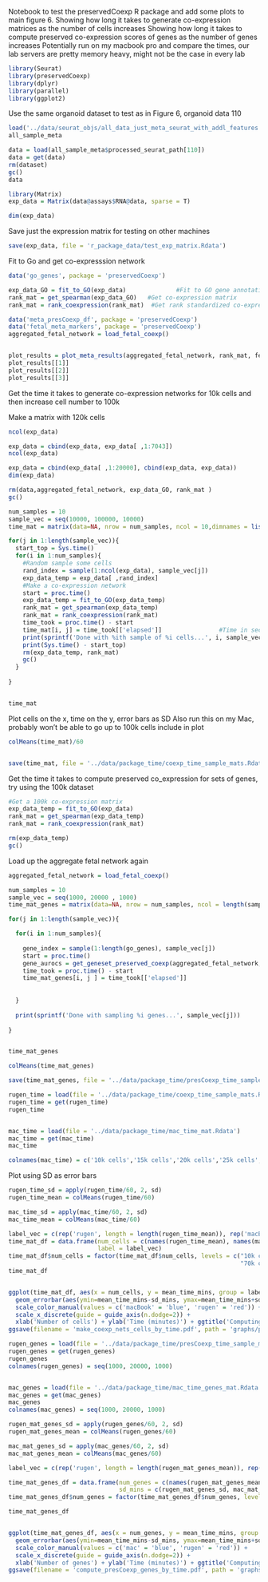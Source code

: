 




Notebook to test the preservedCoexp R package and add some plots to main figure 6. Showing how long it takes to generate co-expression matrices as the number of cells increases
Showing how long it takes to compute preserved co-expression scores of genes as the number of genes increases
Potentially run on my macbook pro and compare the times, our lab servers are pretty memory heavy, might not be the case in every lab


```r
library(Seurat)
library(preservedCoexp)
library(dplyr)
library(parallel)
library(ggplot2)

```

Use the same organoid dataset to test as in Figure 6, organoid data 110
```r

load('../data/seurat_objs/all_data_just_meta_seurat_with_addl_features.Rdata')
all_sample_meta
```
```r

data = load(all_sample_meta$processed_seurat_path[110])
data = get(data)
rm(dataset)
gc()
data
```



```r
library(Matrix)
exp_data = Matrix(data@assays$RNA@data, sparse = T)

dim(exp_data)
```

Save just the expression matrix for testing on other machines
```r
save(exp_data, file = 'r_package_data/test_exp_matrix.Rdata')

```




Fit to Go and get co-expresssion network
```r
data('go_genes', package = 'preservedCoexp')

exp_data_GO = fit_to_GO(exp_data)              #Fit to GO gene annotations
rank_mat = get_spearman(exp_data_GO)   #Get co-expression matrix
rank_mat = rank_coexpression(rank_mat)  #Get rank standardized co-expression matrix

```


```r
data('meta_presCoexp_df', package = 'preservedCoexp')
data('fetal_meta_markers', package = 'preservedCoexp')
aggregated_fetal_network = load_fetal_coexp() 


plot_results = plot_meta_results(aggregated_fetal_network, rank_mat, fetal_meta_markers, meta_presCoexp_df, parallel = T)
plot_results[[1]]
plot_results[[2]]
plot_results[[3]]
```


Get the time it takes to generate co-expression networks for 10k cells and then increase cell number to 100k

Make a matrix with 120k cells
```r
ncol(exp_data)

exp_data = cbind(exp_data, exp_data[ ,1:7043])
ncol(exp_data)

exp_data = cbind(exp_data[ ,1:20000], cbind(exp_data, exp_data))
dim(exp_data)
```

```r

rm(data,aggregated_fetal_network, exp_data_GO, rank_mat )
gc()
```




```r
num_samples = 10
sample_vec = seq(10000, 100000, 10000)
time_mat = matrix(data=NA, nrow = num_samples, ncol = 10,dimnames = list(paste('Sample', 1:num_samples), paste0(seq(10,100,10), 'k cells')) ) 

for(j in 1:length(sample_vec)){
  start_top = Sys.time()
  for(i in 1:num_samples){
    #Random sample some cells
    rand_index = sample(1:ncol(exp_data), sample_vec[j])
    exp_data_temp = exp_data[ ,rand_index]
    #Make a co-expression network
    start = proc.time()
    exp_data_temp = fit_to_GO(exp_data_temp)      
    rank_mat = get_spearman(exp_data_temp)   
    rank_mat = rank_coexpression(rank_mat)
    time_took = proc.time() - start
    time_mat[i, j] = time_took[['elapsed']]                #Time in seconds
    print(sprintf('Done with %ith sample of %i cells...', i, sample_vec[j]))
    print(Sys.time() - start_top)
    rm(exp_data_temp, rank_mat)
    gc()
  }
  
}


time_mat

```


Plot cells on the x, time on the y, error bars as SD
Also run this on my Mac, probably won't be able to go up to 100k cells
include in plot
```r

colMeans(time_mat)/60



```

```r

save(time_mat, file = '../data/package_time/coexp_time_sample_mats.Rdata')

```




Get the time it takes to compute preserved co_expression for sets of genes, try using the 100k dataset

```r
#Get a 100k co-expression matrix
exp_data_temp = fit_to_GO(exp_data)      
rank_mat = get_spearman(exp_data_temp)   
rank_mat = rank_coexpression(rank_mat)

rm(exp_data_temp)
gc()
```


Load up the aggregate fetal network again
```r
aggregated_fetal_network = load_fetal_coexp()

```


```r


num_samples = 10
sample_vec = seq(1000, 20000 , 1000)
time_mat_genes = matrix(data=NA, nrow = num_samples, ncol = length(sample_vec),dimnames = list(paste('Sample', 1:num_samples), paste(sample_vec, 'genes')) ) 

for(j in 1:length(sample_vec)){

  for(i in 1:num_samples){
    
    gene_index = sample(1:length(go_genes), sample_vec[j])
    start = proc.time()
    gene_aurocs = get_geneset_preserved_coexp(aggregated_fetal_network, rank_mat, go_genes[gene_index], parallel = T)
    time_took = proc.time() - start
    time_mat_genes[i, j ] = time_took[['elapsed']]
  
    
  }
  
  print(sprintf('Done with sampling %i genes...', sample_vec[j]))
  
}


time_mat_genes
```


```r


colMeans(time_mat_genes)

```


```r

save(time_mat_genes, file = '../data/package_time/presCoexp_time_sample_mats.Rdata')

```


```r

rugen_time = load(file = '../data/package_time/coexp_time_sample_mats.Rdata')
rugen_time = get(rugen_time)
rugen_time


mac_time = load(file = '../data/package_time/mac_time_mat.Rdata')
mac_time = get(mac_time)
mac_time

colnames(mac_time) = c('10k cells','15k cells','20k cells','25k cells','30k cells','35k cells','40k cells')

```




Plot using SD as error bars

```r

rugen_time_sd = apply(rugen_time/60, 2, sd)
rugen_time_mean = colMeans(rugen_time/60)

mac_time_sd = apply(mac_time/60, 2, sd)
mac_time_mean = colMeans(mac_time/60)

label_vec = c(rep('rugen', length = length(rugen_time_mean)), rep('macBook', length = length(mac_time_mean)))
time_mat_df = data.frame(num_cells = c(names(rugen_time_mean), names(mac_time_mean)), mean_time_mins = c(rugen_time_mean, mac_time_mean), sd_mins = c(rugen_time_sd, mac_time_sd),
                         label = label_vec)
time_mat_df$num_cells = factor(time_mat_df$num_cells, levels = c("10k cells","15k cells","20k cells", "25k cells","30k cells", "35k cells","40k cells","50k cells","60k cells",
                                                                 "70k cells","80k cells","90k cells","100k cells"))
time_mat_df


ggplot(time_mat_df, aes(x = num_cells, y = mean_time_mins, group = label, color = label)) + geom_line(linetype = 'dashed') + geom_point(size = 2.5, color = 'black') +
  geom_errorbar(aes(ymin=mean_time_mins-sd_mins, ymax=mean_time_mins+sd_mins), width=.75) +
  scale_color_manual(values = c('macBook' = 'blue', 'rugen' = 'red')) +
  scale_x_discrete(guide = guide_axis(n.dodge=2)) +
  xlab('Number of cells') + ylab('Time (minutes)') + ggtitle('Computing co-expression networks')
ggsave(filename = 'make_coexp_nets_cells_by_time.pdf', path = 'graphs/package_time/', device = 'pdf', useDingbats = F, height = 4, width = 6)


```

```r

rugen_genes = load(file = '../data/package_time/presCoexp_time_sample_mats.Rdata')
rugen_genes = get(rugen_genes)
rugen_genes
colnames(rugen_genes) = seq(1000, 20000, 1000)


mac_genes = load(file = '../data/package_time/mac_time_genes_mat.Rdata')
mac_genes = get(mac_genes)
mac_genes
colnames(mac_genes) = seq(1000, 20000, 1000)
```





```r

rugen_mat_genes_sd = apply(rugen_genes/60, 2, sd)
rugen_mat_genes_mean = colMeans(rugen_genes/60)

mac_mat_genes_sd = apply(mac_genes/60, 2, sd)
mac_mat_genes_mean = colMeans(mac_genes/60)

label_vec = c(rep('rugen', length = length(rugen_mat_genes_mean)), rep('mac', length = length(mac_mat_genes_mean)))

time_mat_genes_df = data.frame(num_genes = c(names(rugen_mat_genes_mean), names(mac_mat_genes_mean)), mean_time_mins = c(rugen_mat_genes_mean, mac_mat_genes_mean), 
                               sd_mins = c(rugen_mat_genes_sd, mac_mat_genes_sd), label = label_vec)
time_mat_genes_df$num_genes = factor(time_mat_genes_df$num_genes, levels = unique(time_mat_genes_df$num_genes))

time_mat_genes_df


ggplot(time_mat_genes_df, aes(x = num_genes, y = mean_time_mins, group = label, color = label)) + geom_line(linetype = 'dashed') + geom_point(size = 2.5, color = 'black') +
  geom_errorbar(aes(ymin=mean_time_mins-sd_mins, ymax=mean_time_mins+sd_mins), width=.75) +
  scale_color_manual(values = c('mac' = 'blue', 'rugen' = 'red')) +
  scale_x_discrete(guide = guide_axis(n.dodge=2)) +
  xlab('Number of genes') + ylab('Time (minutes)') + ggtitle('Computing preserved co-expression')
ggsave(filename = 'compute_presCoexp_genes_by_time.pdf', path = 'graphs/package_time/', device = 'pdf', useDingbats = F, height = 4, width = 6)



```








